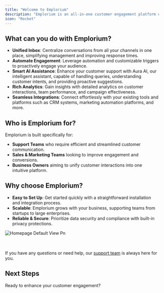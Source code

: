 ```yaml
---
title: "Welcome to Emplorium"
description: "Emplorium is an all-in-one customer engagement platform designed to simplify and enhance communication between businesses and their customers. Seamlessly manage conversations, automate workflows, and integrate powerful AI capabilities to deliver exceptional customer experiences in a live chat enviroment."
icon: "Rocket"
---
```


## What can you do with Emplorium?

- **Unified Inbox**: Centralize conversations from all your channels in one place, simplifying management and improving response times.
- **Automate Engagement**: Leverage automation and customizable triggers to proactively engage your audience.
- **Smart AI Assistance**: Enhance your customer support with Aura AI, our intelligent assistant, capable of handling queries, understanding customer intents, and providing proactive suggestions.
- **Rich Analytics**: Gain insights with detailed analytics on customer interactions, team performance, and campaign effectiveness.
- **Seamless Integrations**: Connect effortlessly with your existing tools and platforms such as CRM systems, marketing automation platforms, and more.

## Who is Emplorium for?

Emplorium is built specifically for:

- **Support Teams** who require efficient and streamlined customer communication.
- **Sales & Marketing Teams** looking to improve engagement and conversions.
- **Business Owners** aiming to unify customer interactions into one intuitive platform.

## Why choose Emplorium?

- **Easy to Set Up**: Get started quickly with a straightforward installation and integration process.
- **Scalable**: Emplorium grows with your business, supporting teams from startups to large enterprises.
- **Reliable & Secure**: Prioritize data security and compliance with built-in privacy protections.

<img
  src="/Images/Homepage-DefaultView.png"
  alt="Homepage Default View Pn"
  title="Homepage Default View Pn"
  className="mx-auto"
/>

\
\
If you have any questions or need help, our [support team](https://dev.emplorium.io/help-docs) is always here for you.

## Next Steps

Ready to enhance your customer engagement?